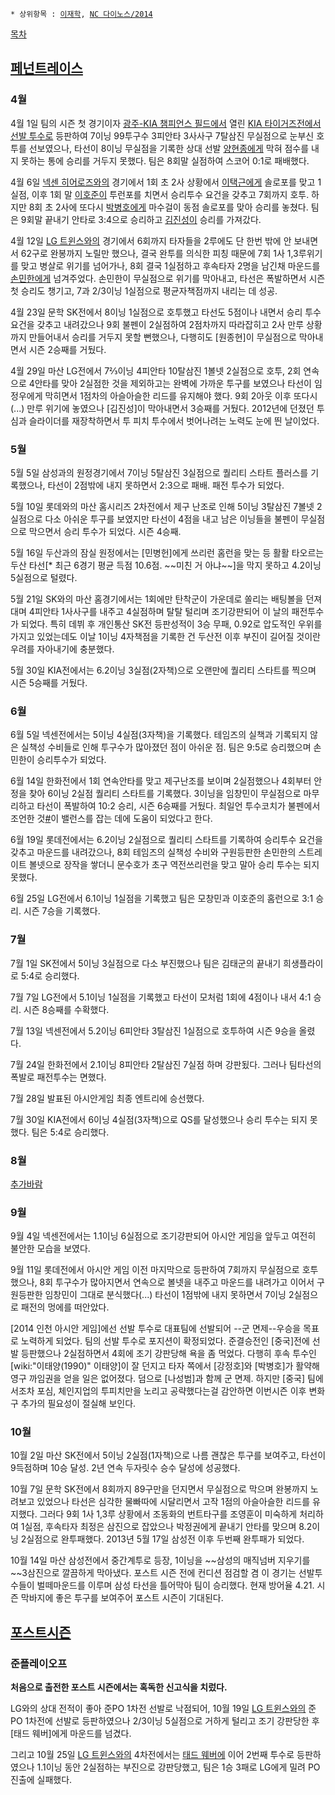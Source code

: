  * 상위항목 : [[이재학]], [[NC 다이노스/2014]]

[[목차]]
== [[페넌트레이스]] ==
=== 4월 ===
4월 1일 팀의 시즌 첫 경기이자 [[광주-KIA 챔피언스 필드]]에서 열린 [[KIA 타이거즈]]전에서 [[선발 투수]]로 등판하여 7이닝 99투구수 3피안타 3사사구 7탈삼진 무실점으로 눈부신 호투를 선보였으나, 타선이 8이닝 무실점을 기록한 상대 선발 [[양현종]]에게 막혀 점수를 내지 못하는 통에 승리를 거두지 못했다. 팀은 8회말 실점하여 스코어 0:1로 패배했다. 

4월 6일 [[넥센 히어로즈]]와의 경기에서 1회 초 2사 상황에서 [[이택근]]에게 솔로포를 맞고 1실점, 이후 1회 말 [[이호준]]이 투런포를 치면서 승리투수 요건을 갖추고 7회까지 호투. 하지만 8회 초 2사에 또다시 [[박병호]]에게 마수걸이 동점 솔로포를 맞아 승리를 놓쳤다. 팀은 9회말 끝내기 안타로 3:4으로 승리하고 [[김진성]]이 승리를 가져갔다.

4월 12일 [[LG 트윈스]]와의 경기에서 6회까지 타자들을 2루에도 단 한번 밖에 안 보내면서 62구로 완봉까지 노릴만 했으나, 결국 완투를 의식한 피칭 때문에 7회 1사 1,3루위기를 맞고 병살로 위기를 넘어가나, 8회 결국 1실점하고 후속타자 2명을 남긴채 마운드를 [[손민한]]에게 넘겨주었다. 손민한이 무실점으로 위기를 막아내고, 타선은 폭발하면서 시즌 첫 승리도 챙기고, 7과 2/3이닝 1실점으로 평균자책점까지 내리는 데 성공.

4월 23일 문학 SK전에서 8이닝 1실점으로 호투했고 타선도 5점이나 내면서 승리 투수 요건을 갖추고 내려갔으나 9회 불펜이 2실점하여 2점차까지 따라잡히고 2사 만루 상황까지 만들어내서 승리를 거두지 못할 뻔했으나, 다행히도 [원종현]이 무실점으로 막아내면서 시즌 2승째를 거뒀다.

4월 29일 마산 LG전에서 7⅔이닝 4피안타 10탈삼진 1볼넷 2실점으로 호투, 2회 연속으로 4안타를 맞아 2실점한 것을 제외하고는 완벽에 가까운 투구를 보였으나 타선이 임정우에게 막히면서 1점차의 아슬아슬한 리드를 유지해야 했다. 9회 2아웃 이후 또다시(...) 만루 위기에 놓였으나 [김진성]이 막아내면서 3승째를 거뒀다. 2012년에 던졌던 투심과 슬라이더를 재장착하면서 투 피치 투수에서 벗어나려는 노력도 눈에 띈 날이었다.

=== 5월 ===
5월 5일 삼성과의 원정경기에서 7이닝 5탈삼진 3실점으로 퀄리티 스타트 플러스를 기록했으나, 타선이 2점밖에 내지 못하면서 2:3으로 패배. 패전 투수가 되었다.

5월 10일 롯데와의 마산 홈시리즈 2차전에서 제구 난조로 인해 5이닝 3탈삼진 7볼넷 2실점으로 다소 아쉬운 투구를 보였지만 타선이 4점을 내고 남은 이닝들을 불펜이 무실점으로 막으면서 승리 투수가 되었다. 시즌 4승째. 

5월 16일 두산과의 잠실 원정에서는 [민병헌]에게 쓰리런 홈런을 맞는 등 활활 타오르는 두산 타선[* 최근 6경기 평균 득점 10.6점. ~~미친 거 아냐~~]을 막지 못하고 4.2이닝 5실점으로 털렸다.

5월 21일 SK와의 마산 홈경기에서는 1회에만 탄착군이 가운데로 쏠리는 배팅볼을 던져대며 4피안타 1사사구를 내주고 4실점하며 탈탈 털리며 조기강판되어 이 날의 패전투수가 되었다. 특히 데뷔 후 개인통산 SK전 등판성적이 3승 무패, 0.92로 압도적인 우위를 가지고 있었는데도 이날 1이닝 4자책점을 기록한 건 두산전 이후 부진이 길어질 것이란 우려를 자아내기에 충분했다.

5월 30일 KIA전에서는 6.2이닝 3실점(2자책)으로 오랜만에 퀄리티 스타트를 찍으며 시즌 5승째를 거뒀다.

=== 6월 ===
6월 5일 넥센전에서는 5이닝 4실점(3자책)을 기록했다. 테임즈의 실책과 기록되지 않은 실책성 수비들로 인해 투구수가 많아졌던 점이 아쉬운 점. 팀은 9:5로 승리했으며 손민한이 승리투수가 되었다.

6월 14일 한화전에서 1회 연속안타를 맞고 제구난조를 보이며 2실점했으나 4회부터 안정을 찾아 6이닝 2실점 퀄리티 스타트를 기록했다. 3이닝을 임창민이 무실점으로 마무리하고 타선이 폭발하여 10:2 승리, 시즌 6승째를 거뒀다. 최일언 투수코치가 불펜에서 조언한 것[http://sports.news.naver.com/sports/index.nhn?category=kbo&ctg=news&mod=read&office_id=109&article_id=0002803212 #]이 밸런스를 잡는 데에 도움이 되었다고 한다.

6월 19일 롯데전에서는 6.2이닝 2실점으로 퀄리티 스타트를 기록하여 승리투수 요건을 갖추고 마운드를 내려갔으나, 8회 테임즈의 실책성 수비와 구원등판한 손민한의 스트레이트 볼넷으로 장작을 쌓더니 문수호가 초구 역전쓰리런을 맞고 말아 승리 투수는 되지 못했다.

6월 25일 LG전에서 6.1이닝 1실점을 기록했고 팀은 모창민과 이호준의 홈런으로 3:1 승리. 시즌 7승을 기록했다.

=== 7월 ===
7월 1일 SK전에서 5이닝 3실점으로 다소 부진했으나 팀은 김태군의 끝내기 희생플라이로 5:4로 승리했다.

7월 7일 LG전에서 5.1이닝 1실점을 기록했고 타선이 모처럼 1회에 4점이나 내서 4:1 승리. 시즌 8승째를 수확했다.

7월 13일 넥센전에서 5.2이닝 6피안타 3탈삼진 1실점으로 호투하여 시즌 9승을 올렸다.

7월 24일 한화전에서 2.1이닝 8피안타 2탈삼진 7실점 하며 강판됬다. 그러나 팀타선의 폭발로 패전투수는 면했다.

7월 28일 발표된 아시안게임 최종 엔트리에 승선했다.

7월 30일 KIA전에서 6이닝 4실점(3자책)으로 QS를 달성했으나 승리 투수는 되지 못했다. 팀은 5:4로 승리했다.

=== 8월 ===

[[추가바람]]

=== 9월 ===

9월 4일 넥센전에서는 1.1이닝 6실점으로 조기강판되어 아시안 게임을 앞두고 여전히 불안한 모습을 보였다.

9월 11일 롯데전에서 아시안 게임 이전 마지막으로 등판하여 7회까지 무실점으로 호투했으나, 8회 투구수가 많아지면서 연속으로 볼넷을 내주고 마운드를 내려가고 이어서 구원등판한 임창민이 그대로 분식했다(...) 타선이 1점밖에 내지 못하면서 7이닝 2실점으로 패전의 멍에를 떠안았다.

[2014 인천 아시안 게임]에선 선발 투수로 대표팀에 선발되어 --군 면제--우승을 목표로 노력하게 되었다. 팀의 선발 투수로 포지션이 확정되었다. 준결승전인 [중국]전에 선발 등판했으나 2실점하면서 4회에 조기 강판당해 욕을 좀 먹었다. 다행히 후속 투수인 [wiki:"이태양(1990)" 이태양]이 잘 던지고 타자 쪽에서 [강정호]와 [박병호]가 활약해 영구 까임권을 얻을 일은 없어졌다. 덤으로 [나성범]과 함께 군 면제. 하지만 [중국] 팀에서조차 포심, 체인지업의 투피치만을 노리고 공략했다는걸 감안하면 이번시즌 이후 변화구 추가의 필요성이 절실해 보인다.

=== 10월 ===

10월 2일 마산 SK전에서 5이닝 2실점(1자책)으로 나름 괜찮은 투구를 보여주고, 타선이 9득점하며 10승 달성. 2년 연속 두자릿수 승수 달성에 성공했다.

10월 7일 문학 SK전에서 8회까지 89구만을 던지면서 무실점으로 막으며 완봉까지 노려보고 있었으나 타선은 심각한 물빠따에 시달리면서 고작 1점의 아슬아슬한 리드를 유지했다. 그러다 9회 1사 1,3루 상황에서 조동화의 번트타구를 조영훈이 미숙하게 처리하여 1실점, 후속타자 최정은 삼진으로 잡았으나 박정권에게 끝내기 안타를 맞으며 8.2이닝 2실점으로 완투패했다. 2013년 5월 17일 삼성전 이후 두번째 완투패가 되었다.

10월 14일 마산 삼성전에서 중간계투로 등장, 1이닝을 ~~삼성의 매직넘버 지우기를~~3삼진으로 깔끔하게 막아냈다. 포스트 시즌 전에 컨디션 점검할 겸 이 경기는 선발투수들이 벌떼마운드를 이루며 삼성 타선을 틀어막아 팀이 승리했다. 현재 방어율 4.21. 시즌 막바지에 좋은 투구를 보여주어 포스트 시즌이 기대된다.

== [[포스트시즌]] ==
=== 준플레이오프 ===
'''처음으로 출전한 포스트 시즌에서는 혹독한 신고식을 치렀다.'''

LG와의 상대 전적이 좋아 준PO 1차전 선발로 낙점되어, 10월 19일 [[LG 트윈스]]와의 준PO 1차전에 선발로 등판하였으나 2/3이닝 5실점으로 거하게 털리고 조기 강판당한 후 [태드 웨버]에게 마운드를 넘겼다.

그리고 10월 25일 [[LG 트윈스]]와의 4차전에서는 [[태드 웨버]]에 이어 2번째 투수로 등판하였으나 1.1이닝 동안 2실점하는 부진으로 강판당했고, 팀은 1승 3패로 LG에게 밀려 PO 진출에 실패했다.
